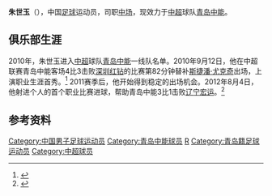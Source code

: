 {{Football player infobox
| playername = 朱世玉
| image =
| fullname = 朱世玉
| height = {{height|m=1.75}}
| nickname =
| dateofbirth = {{Birth date and age|year=1991|month=4|day=16}}
| cityofbirth =  [[山东省|山东省]][[青岛市|青岛市]]
| countryofbirth = {{flagicon|CHN}}[[中国|中国]]
| currentclub = [[青岛中能|青岛中能]]
| clubnumber = 29
| position = [[中场|中场]]
| youthyears =
| youthclubs =[[青岛中能|青岛中能]]
| years = 2010-
| clubs = [[青岛中能|青岛中能]]
| caps(goals) = 59 (3)
| nationalyears =
| nationalteam =
| nationalcaps(goals) =
| pcupdate = 2013年11月7日
| ntupdate = 
| manageryears =
| managerclubs =
}}

'''朱世玉'''（{{bd|1991年|4月16日|catIdx=Zhu Shiyu}}），中国[[足球|足球]]运动员，司职[[中场|中场]]，现效力于[[中超|中超]]球队[[青岛中能|青岛中能]]。

==俱乐部生涯==
2010年，朱世玉进入[[中超|中超]]球队[[青岛中能|青岛中能]]一线队名单。2010年9月12日，他在中超联赛青岛中能客场4比3击败[[深圳红钻足球俱乐部|深圳红钻]]的比赛第82分钟替补[[斯捷潘·尤克奇|斯捷潘·尤克奇]]出场，上演职业生涯首秀。<ref>{{Cite web |url=http://sports.sohu.com/20100912/n274883918.shtml |title=实录：【中超】深圳3-4负青岛 日科夫破门难救主 |access-date=2013-10-21 |archive-date=2016-06-23 |archive-url=https://web.archive.org/web/20160623162605/http://sports.sohu.com/20100912/n274883918.shtml |dead-url=no }}</ref> 2011赛季后，他开始得到稳定的出场机会。2012年8月4日，他射进个人的首个职业比赛进球，帮助青岛中能3比1击败[[辽宁足球俱乐部|辽宁宏运]]。<ref>{{Cite web |url=http://sports.163.com/12/0804/18/8838NQMT00051C89.html |title=90后朱世玉1800分钟收获首球 中超土炮处境艰难 |access-date=2013-10-21 |archive-date=2013-10-21 |archive-url=https://web.archive.org/web/20131021081121/http://sports.163.com/12/0804/18/8838NQMT00051C89.html |dead-url=no }}</ref>

==参考资料==
{{reflist}}

{{2011年中超分类名单青岛}}
{{2012年中超分类名单青岛}}
{{2013年中超分类名单青岛}}
{{2014年中甲分类名单中能}}
{{2016年中甲分类名单中能}}
{{2017年中乙分类名单中能}}
{{2018年中乙分类名单沈阳城市}}

{{足球运动员小作品}}
{{DEFAULTSORT:ZHU Shiyu}}

[[Category:中国男子足球运动员|Category:中国男子足球运动员]]
[[Category:青岛中能球员|Category:青岛中能球员]]
[[Category:朱姓|R]]
[[Category:青岛籍足球运动员|Category:青岛籍足球运动员]]
[[Category:中超球员|Category:中超球员]]